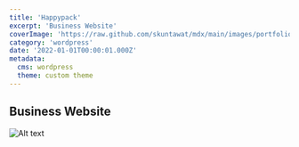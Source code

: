 ```yaml
---
title: 'Happypack'
excerpt: 'Business Website'
coverImage: 'https://raw.github.com/skuntawat/mdx/main/images/portfolio/_2022/happypack/happypack-1.png'
category: 'wordpress'
date: '2022-01-01T00:00:01.000Z'
metadata:
  cms: wordpress
  theme: custom theme
---
```


## Business Website

![Alt text](https://raw.github.com/skuntawat/mdx/main/images/portfolio/_2022/happypack/happypack-1.png)